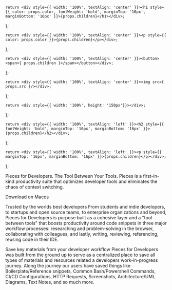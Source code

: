 <!-- Hero Custom Elements -->
    return <div style={{ width: '100%', textAlign: 'center' }}><h1 style={{ color: props.color, fontWeight: 'bold', marginTop: '16px', marginBottom: '16px' }}>{props.children}</h1></div>;
};

    return <div style={{ width: '100%', textAlign: 'center' }}><p style={{ color: props.color }}>{props.children}</p></div>;
};

    return <div style={{ width: '100%', textAlign: 'center' }}><button><span>{ props.children }</span></button></div>;
};

    return <div style={{ width: '100%', textAlign: 'center' }}><img src={ props.src }/></div>;
};

<!-- Body Elements -->
    return <div style={{ width: '100%', height: '150px'}}></div>;
};

    return <div style={{ width: '100%', textAlign: 'left' }}><h2 style={{ fontWeight: 'bold', marginTop: '16px', marginBottom: '16px' }}>{props.children}</h2></div>;
};

    return <div style={{ width: '100%', textAlign: 'left' }}><p style={{ marginTop: '16px', marginBottom: '16px' }}>{props.children}</p></div>;
};

<HeroOpening color="black">Pieces for Developers.</HeroOpening>
<HeroOpening color="black">The Tool Between Your Tools.</HeroOpening>
<HeroSubtitle color="black">Pieces is a first-in-kind productivity suite that optimizes developer tools and eliminates the chaos of context switching.</HeroSubtitle>

<HeroButton>Download on Macos</HeroButton>
<HeroImage src="https://pieces.app/img/MACOS_HERO.png"></HeroImage>

<BodyH2>Trusted by the worlds best developers</BodyH2>
<BodyP>From students and indie developers, to startups and open source teams, to enterprise organizations and beyond, Pieces for Developers is purpose built as a cohesive layer and a "tool between tools" that boosts productivity around code snippets in three major workflow processes: researching and problem-solving in the browser, collaborating with colleagues, and lastly, writing, reviewing, referencing, reusing code in their IDE.</BodyP>

<BodyH2>Save key materials from your developer workflow</BodyH2>
<BodyP>Pieces for Developers was built from the ground up to serve as a centralized place to save all types of materials and resources related a developers work-in-progress journey.</BodyP>
<BodyP>Along the journey our users have saved things like Boilerplate/Reference snippets, Common Bash/Powershell Commands, CI/CD Configurations, HTTP Requests, Screenshots, Architecture/UML Diagrams, Text Notes, and so much more.</BodyP>